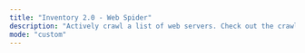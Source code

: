 ```yaml
---
title: "Inventory 2.0 - Web Spider"
description: "Actively crawl a list of web servers. Check out the crawled URLs of public bug bounty programs on https://github.com/trickest/inventory"
mode: "custom"
---
```



<WorkflowPage 
title="Inventory 2.0 - Web Spider"
category="Content Discovery"
description="Actively crawl a list of web servers. Check out the crawled URLs of public bug bounty programs on https://github.com/trickest/inventory"
createdOn="08 September, 2022"
author="trickest-mhmdiaa"
workflowUrl="https://editor.staging.trickest.io/preview?workflow_url=https://trickest-public-workflow.s3.eu-central-1.amazonaws.com/b10120c0-71f7-4b29-8f55-f2c78cf837b0.json"
id="b10120c0-71f7-4b29-8f55-f2c78cf837b0"
/>